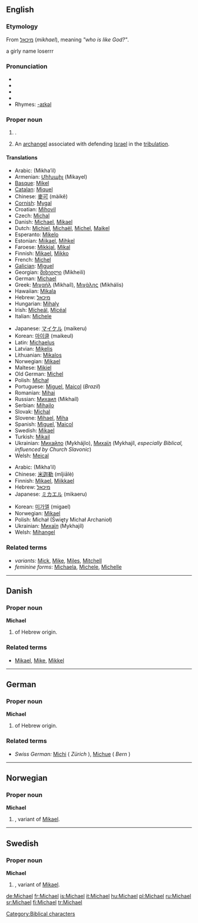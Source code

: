 ==English==

{{rank|America|servant|doctor|995|Michael|fee|excellent|Peter}}

===Etymology===
From {{Hebr.}} [[מיכאל]] (''mikhael''), meaning ''"who is like God?"''.


a girly name loserrr

===Pronunciation===
*{{AHD|mī'kəl}}
*{{IPA|/ˈmaɪkəl/}}
*{{SAMPA|/"maIk@l/}}
*{{audio|en-us-Michael.ogg|Audio (US)}}
*Rhymes: [[Rhymes:English:-aɪkəl|-aɪkəl]]

===Proper noun===
{{en-proper noun}}

# {{given name|male|from Hebrew|}}.
# {{context|Judaism|Christianity}} An [[archangel]] associated with defending [[Israel]] in the [[tribulation]].

====Translations====
{{trans-top|male given name}}
*Arabic: {{ARchar|[[ميخائيل]]}} (Mikha’il)
*Armenian: [[Միխաիլ]] (Mikayel)
*[[Basque]]: [[Mikel]]
*[[Catalan]]: [[Miquel]]
*Chinese: [[麥可]] (màikě)
*[[Cornish]]: [[Mygal]]
*Croatian: [[Mihovil]]
*Czech: [[Michal]]
*Danish: [[Michael#Danish|Michael]], [[Mikael]]
*Dutch: [[Michiel]], [[Michaël]], [[Michel]], [[Maikel]]
*Esperanto: [[Mikelo]]
*Estonian: [[Miikael]], [[Mihkel]]
*Faroese: [[Mikkjal]], [[Mikal]]
*Finnish: [[Mikael]], [[Mikko]]
*French: [[Michel]]
*[[Galician]]: [[Miguel#Galician|Miguel]]
*Georgian: [[მიხეილი]] (Mikheili)
*German: [[Michael#German|Michael]]
*Greek: [[Μιχαήλ]] (Mikhaíl), [[Μιχάλης]] (Mikhális)
*Hawaiian: [[Mikala]]
*Hebrew: [[מיכאל]]
*Hungarian: [[Mihaly]]
*Irish: [[Mícheál]], [[Mícéal]]<!-- put in the main Irish article: diminutive:[[Maidhc]]-->
*Italian: [[Michele]]
{{trans-mid}}
*Japanese: [[マイケル]] (maikeru)
*Korean: [[마이클]] (maikeul)
*Latin: [[Michaelus]]
*Latvian: [[Miķelis]]
*Lithuanian: [[Mikalos]]
*Norwegian: [[Mikael]]
*Maltese: [[Mikiel]]
*Old German: [[Michel]]
*Polish: [[Michał]]
*Portuguese: [[Miguel]], [[Maicol]] (''Brazil'')
*Romanian: [[Mihai]]
*Russian: [[Михаил]] (Mikhaíl)<!--put the following in the main Russian article: diminutive: [[Миша]] (Mísha)-->
*Serbian: [[Mihajlo]]
*Slovak: [[Michal]]
*Slovene: [[Mihael]], [[Miha]]
*Spanish: [[Miguel]],`[[Maicol]]
*Swedish: [[Mikael]]
*Turkish: [[Mikail]]
*Ukrainian: [[Михайло]] (Mykhájlo), [[Mихаїл]] (Mykhajíl, ''especially Biblical, influenced by Church Slavonic'')<!--put the following in the main Ukrainian article: diminutive: [[Михась]] (Мykhás’), [[Михайлик]] (Mykhájlyk), [[Михасик]] (Mykhásyk), Михасько (Mykhás’ko), Місько (Mís’ko), Місьо (Mís’o)-->
*Welsh: [[Meical]]
{{trans-bottom}}

{{trans-top|archangel}}
*Arabic: {{ARchar|[[ميخائيل]]}} (Mikha’il)
*Chinese: [[米迦勒]] (mǐjiālè)
*Finnish: [[Mikael]], [[Miikkael]]
*Hebrew: [[מיכאל]]
*Japanese: [[ミカエル]] (mikaeru)
{{trans-mid}}
*Korean: [[미가엘]] (migael)
*Norwegian: [[Mikael]]
*Polish: Michał (Święty Michał Archanioł)
*Ukrainian: [[Mихаїл]] (Mykhajíl)
*Welsh: [[Mihangel]]
{{trans-bottom}}

===Related terms===
*''variants:'' [[Mick]], [[Mike]], [[Miles]], [[Mitchell]]
*''feminine forms'': [[Michaela]], [[Michele]], [[Michelle]]

[[Category:Biblical characters]]

----

==Danish==

===Proper noun===
'''Michael'''

# {{given name|male||da:}} of Hebrew origin.

===Related terms===
*[[Mikael]], [[Mike]], [[Mikkel]]

----

==German==

===Proper noun===
'''Michael'''

# {{given name|male||de:}} of Hebrew origin.

===Related terms===
*''Swiss German:'' [[Michi]] ( ''Zürich'' ), [[Michue]] ( ''Bern'' )

----

==Norwegian==

===Proper noun===
'''Michael'''

# {{given name|male||no:}}, variant of [[Mikael]].

----

==Swedish==

===Proper noun===
'''Michael'''

# {{given name|male||sv:}}, variant of [[Mikael]].

[[de:Michael]]
[[fr:Michael]]
[[is:Michael]]
[[it:Michael]]
[[hu:Michael]]
[[pl:Michael]]
[[ru:Michael]]
[[sr:Michael]]
[[fi:Michael]]
[[tr:Michael]]
